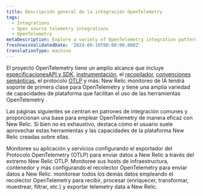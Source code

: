 ```yaml
---
title: Descripción general de la integración OpenTelemetry
tags:
  - Integrations
  - Open source telemetry integrations
  - OpenTelemetry
metaDescription: Explore a variety of OpenTelemetry integration patterns with New Relic.
freshnessValidatedDate: '2024-09-10T00:00:00.000Z'
translationType: machine
---
```


El proyecto OpenTelemetry tiene un amplio alcance que incluye [especificacionesAPI y SDK](https://opentelemetry.io/docs/specs/otel/), [instrumentación](https://opentelemetry.io/docs/concepts/instrumentation/), el [recopilador](https://opentelemetry.io/docs/collector/), [convenciones semánticas](https://opentelemetry.io/docs/specs/semconv/), el protocolo [OTLP](https://opentelemetry.io/docs/specs/otlp/) y más. New Relic monitoreo de IA tendrá soporte de primera clase para OpenTelemetry y tiene una amplia variedad de capacidades de plataforma que facilitan el uso de las herramientas OpenTelemetry .

Las páginas siguientes se centran en patrones de integración comunes y proporcionan una base para emplear OpenTelemetry de manera eficaz con New Relic. Si bien no es exhaustivo, destaca cómo el usuario suele aprovechar estas herramientas y las capacidades de la plataforma New Relic creadas sobre ellas.

<DocTiles>
  <DocTile title="APM monitoring" path="/docs/opentelemetry/get-started/apm-monitoring/opentelemetry-apm-intro/">Monitoree su aplicación y servicios configurando el exportador del Protocolo OpenTelemetry (OTLP) para enviar datos a New Relic a través del extremo New Relic OTLP.</DocTile> <DocTile title="Infrastructure monitoring" path="/docs/opentelemetry/get-started/collector-infra-monitoring/opentelemetry-collector-infra-intro">Monitoree sus hosts de infraestructura, contenedor y más configurando el recolector OpenTelemetry para enviar datos a New Relic.</DocTile> <DocTile title="General data processing" path="/docs/opentelemetry/get-started/collector-processing/opentelemetry-collector-processing-intro">monitorear todos los demás datos empleando el recolector OpenTelemetry para recibir, procesar (enriquecer, transformar, muestrear, filtrar, etc.) y exportar telemetry data a New Relic.</DocTile>
</DocTiles>